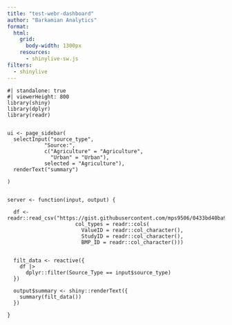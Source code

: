 ```yaml
---
title: "test-webr-dashboard"
author: "Barkamian Analytics"
format:
  html:
    grid: 
      body-width: 1300px
    resources: 
      - shinylive-sw.js
filters: 
  - shinylive
---
```






```shinylive-r
#| standalone: true
#| viewerHeight: 800
library(shiny)
library(dplyr)
library(readr)


ui <- page_sidebar(
  selectInput("source_type",
            "Source:",
            c("Agriculture" = "Agriculture",
              "Urban" = "Urban"),
            selected = "Agriculture"),
  renderText("summary")
  
)


server <- function(input, output) {

  df <- readr::read_csv("https://gist.githubusercontent.com/mps9506/0433bd40ba92b84022e94d619e70999c/raw/099dbd13adfbc5d6da90530a27b200b128c173ad/test_db.csv", 
                      col_types = readr::cols(
                        ValueID = readr::col_character(), 
                        StudyID = readr::col_character(), 
                        BMP_ID = readr::col_character()))

  
  filt_data <- reactive({
    df |> 
      dplyr::filter(Source_Type == input$source_type)
  })
  
  output$summary <- shiny::renderText({ 
    summary(filt_data())
  })
  
}



```
